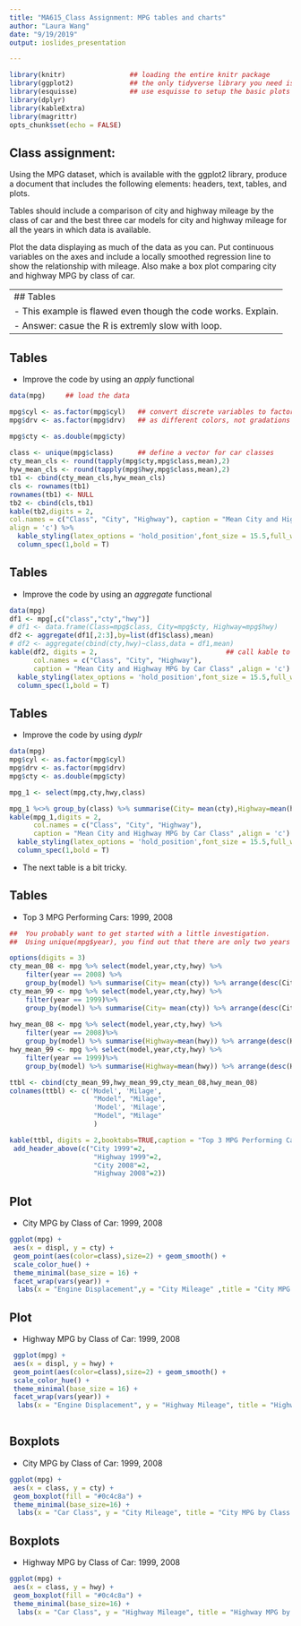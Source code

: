 ```yaml
---
title: "MA615_Class Assignment: MPG tables and charts"
author: "Laura Wang"
date: "9/19/2019"
output: ioslides_presentation

---
```



```r
library(knitr)                ## loading the entire knitr package
library(ggplot2)              ## the only tidyverse library you need is ggplot2
library(esquisse)             ## use esquisse to setup the basic plots
library(dplyr)
library(kableExtra)
library(magrittr)
opts_chunk$set(echo = FALSE)

```

## Class assignment:
Using the MPG dataset, which is available with the ggplot2 library, produce a document that includes the following elements: headers, text, tables, and plots.  

Tables should include a comparison of city and highway mileage by the class of car and the best three car models for city and highway mileage for all the years in which data is available.  

Plot the data displaying as much of the data as you can. Put continuous variables on the axes and include a locally smoothed regression line to show the relationship with mileage.  Also make a box plot comparing city and highway MPG by class of car.  

---
## Tables
- This example is flawed even though the code works.  Explain. 
- Answer: casue the R is extremly slow with loop.
---

## Tables
- Improve the code by using an *apply* functional
\newline
\newline


```r
data(mpg)     ## load the data

mpg$cyl <- as.factor(mpg$cyl)   ## convert discrete variables to factors so that they plot
mpg$drv <- as.factor(mpg$drv)   ## as different colors, not gradations of one color

mpg$cty <- as.double(mpg$cty)
                                
class <- unique(mpg$class)      ## define a vector for car classes
cty_mean_cls <- round(tapply(mpg$cty,mpg$class,mean),2)
hyw_mean_cls <- round(tapply(mpg$hwy,mpg$class,mean),2)
tb1 <- cbind(cty_mean_cls,hyw_mean_cls)
cls <- rownames(tb1)
rownames(tb1) <- NULL
tb2 <- cbind(cls,tb1)
kable(tb2,digits = 2,
col.names = c("Class", "City", "Highway"), caption = "Mean City and Highway MPG by Car Class",
align = 'c') %>%
  kable_styling(latex_options = 'hold_position',font_size = 15.5,full_width = F,position = "center")%>%
  column_spec(1,bold = T)
```

## Tables
- Improve the code by using an *aggregate* functional
\newline
\newline


```r

data(mpg)
df1 <- mpg[,c("class","cty","hwy")]
# df1 <- data.frame(Class=mpg$class, City=mpg$cty, Highway=mpg$hwy)
df2 <- aggregate(df1[,2:3],by=list(df1$class),mean)
# df2 <- aggregate(cbind(cty,hwy)~class,data = df1,mean)
kable(df2, digits = 2,                                ## call kable to make the table
      col.names = c("Class", "City", "Highway"), 
      caption = "Mean City and Highway MPG by Car Class" ,align = 'c') %>%
  kable_styling(latex_options = 'hold_position',font_size = 15.5,full_width = F)%>%
  column_spec(1,bold = T)
```

## Tables
- Improve the code by using *dyplr*
\newline
\newline


```r
data(mpg)
mpg$cyl <- as.factor(mpg$cyl)
mpg$drv <- as.factor(mpg$drv)
mpg$cty <- as.double(mpg$cty)

mpg_1 <- select(mpg,cty,hwy,class)

mpg_1 %<>% group_by(class) %>% summarise(City= mean(cty),Highway=mean(hwy)) %>% arrange(class,City,Highway)
kable(mpg_1,digits = 2,
      col.names = c("Class", "City", "Highway"), 
      caption = "Mean City and Highway MPG by Car Class" ,align = 'c') %>%
  kable_styling(latex_options = 'hold_position',font_size = 15.5,full_width = F)%>%
  column_spec(1,bold = T)
```

- The next table is a bit tricky. 

## Tables
- Top 3 MPG Performing Cars: 1999, 2008
\newline
\newline


```r

##  You probably want to get started with a little investigation. 
##  Using unique(mpg$year), you find out that there are only two years - 1999, 2008.

options(digits = 3)
cty_mean_08 <- mpg %>% select(model,year,cty,hwy) %>%
    filter(year == 2008) %>%
    group_by(model) %>% summarise(City= mean(cty)) %>% arrange(desc(City)) %>%          head(3)
cty_mean_99 <- mpg %>% select(model,year,cty,hwy) %>%
    filter(year == 1999)%>%
    group_by(model) %>% summarise(City= mean(cty)) %>% arrange(desc(City)) %>%          head(3)
    
hwy_mean_08 <- mpg %>% select(model,year,cty,hwy) %>%
    filter(year == 2008)%>%
    group_by(model) %>% summarise(Highway=mean(hwy)) %>% arrange(desc(Highway))%>%      head(3)
hwy_mean_99 <- mpg %>% select(model,year,cty,hwy) %>%
    filter(year == 1999)%>%
    group_by(model) %>% summarise(Highway=mean(hwy)) %>% arrange(desc(Highway))%>%      head(3)

ttbl <- cbind(cty_mean_99,hwy_mean_99,cty_mean_08,hwy_mean_08)
colnames(ttbl) <- c('Model', 'Milage', 
                     "Model", "Milage",
                     'Model', 'Milage',
                     "Model", "Milage"
                     )

kable(ttbl, digits = 2,booktabs=TRUE,caption = "Top 3 MPG Performing Cars: 1999, 2008",align = 'c') %>% kable_styling(latex_options = 'hold_position',font_size = 15.5,full_width = T)%>%
 add_header_above(c("City 1999"=2, 
                     "Highway 1999"=2,
                     "City 2008"=2,
                     "Highway 2008"=2))

```

## Plot
- City MPG by Class of Car: 1999, 2008


```r
ggplot(mpg) +
 aes(x = displ, y = cty) +
 geom_point(aes(color=class),size=2) + geom_smooth() +
 scale_color_hue() +
 theme_minimal(base_size = 16) +
 facet_wrap(vars(year)) + 
  labs(x = "Engine Displacement",y = "City Mileage" ,title = "City MPG by Class of Car: 1999, 2008")
```

## Plot
- Highway MPG by Class of Car: 1999, 2008


```r
 ggplot(mpg) +
 aes(x = displ, y = hwy) +
 geom_point(aes(color=class),size=2) + geom_smooth() +
 scale_color_hue() +
 theme_minimal(base_size = 16) +
 facet_wrap(vars(year)) + 
  labs(x = "Engine Displacement", y = "Highway Mileage", title = "Highway MPG by Class of Car: 1999, 2008")
 
```

## Boxplots
- City MPG by Class of Car: 1999, 2008


```r
ggplot(mpg) +
 aes(x = class, y = cty) +
 geom_boxplot(fill = "#0c4c8a") +
 theme_minimal(base_size=16) +
  labs(x = "Car Class", y = "City Mileage", title = "City MPG by Class of Car: 1999, 2008")
```

## Boxplots
- Highway MPG by Class of Car: 1999, 2008


```r
ggplot(mpg) +
 aes(x = class, y = hwy) +
 geom_boxplot(fill = "#0c4c8a") +
 theme_minimal(base_size=16) +
  labs(x = "Car Class", y = "Highway Mileage", title = "Highway MPG by Class of Car: 1999, 2008")





```
